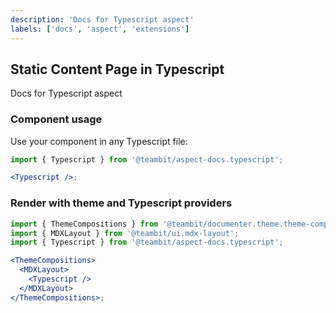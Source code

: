 ```yaml
---
description: 'Docs for Typescript aspect'
labels: ['docs', 'aspect', 'extensions']
---
```



## Static Content Page in Typescript

Docs for Typescript aspect

### Component usage

Use your component in any Typescript file:

```jsx
import { Typescript } from '@teambit/aspect-docs.typescript';

<Typescript />;
```

### Render with theme and Typescript providers

```jsx
import { ThemeCompositions } from '@teambit/documenter.theme.theme-compositions';
import { MDXLayout } from '@teambit/ui.mdx-layout';
import { Typescript } from '@teambit/aspect-docs.typescript';

<ThemeCompositions>
  <MDXLayout>
    <Typescript />
  </MDXLayout>
</ThemeCompositions>;
```
